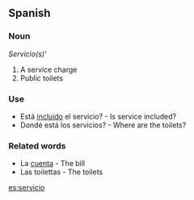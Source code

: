 ==Spanish==

===Noun===

''Servicio(s)'''

#A service charge
#Public toilets

===Use===

*Está [[incluido]] el servicio? - Is service included?
*Dondé está los servicios? - Where are the toilets?

===Related words===

*La [[cuenta]] - The bill
*Las toilettas - The toilets

[[es:servicio]]